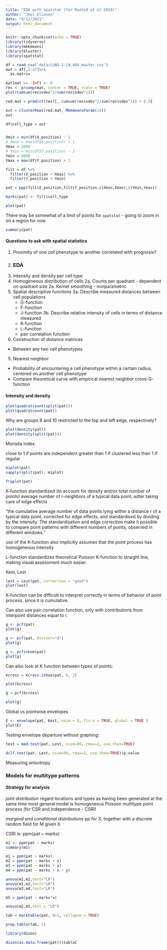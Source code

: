 ```yaml
---
title: "EDA with spatstat (for Rashid et al 2019)"
author: "Joel Eliason"
date: "9/12/2021"
output: html_document
---
```


```r
knitr::opts_chunk$set(echo = TRUE)
library(tidyverse)
library(mbkmeans)
library(bluster)
library(spatstat)
```

```r
df = read_csv('data/LUNG-1-LN_40X_master.csv')
mat = df[,4:47]%>%
  as.matrix

mat[mat == -Inf] <- 0
res <- prcomp(mat, center = TRUE, scale = TRUE)
plot(cumsum(res$sdev^2/sum(res$sdev^2)))

red.mat = predict(res)[, cumsum(res$sdev^2/sum(res$sdev^2)) < 0.9]

out = clusterRows(red.mat, MbkmeansParam(10))
out

df$cell_type = out


Xmin = min(df$X_position) - 1
# Xmax = max(df$X_position) + 1
Xmax = 2000
# Ymin = min(df$Y_position) - 1
Ymin = 8000
Ymax = max(df$Y_position) + 1

filt = df %>%
  filter(X_position < Xmax) %>%
  filter(Y_position > Ymin)

pat = ppp(filt$X_position,filt$Y_position,c(Xmin,Xmax),c(Ymin,Ymax))

marks(pat) <- filt$cell_type

plot(pat)

```

There may be somewhat of a limit of points for `spatstat` - going to zoom in on a region for now.

```r
summary(pat)
```
#### Questions to ask with spatial statistics

1. Proximity of one cell phenotype to another correlated with prognosis?
2. 
### EDA

1. Intensity and density per cell type
2. Homogeneous distribution of cells
  2a. Counts per quadrant - dependent on quadrant size
  2a. Kernel smoothing - nonparametric
3. Spatial descriptive functions
  3a. Describe measured distances between cell populations
    * G-function
    * F-function
    * J-function
  3b. Describe relative intensity of cells in terms of distance measured
    * K-function
    * L-function
    * pair correlation function
4. Construction of distance matrices
  * Between any two cell phenotypes
5. Nearest neighbor
  * Probability of encountering a cell phenotype within a certain radius, centered
  on another cell phenotype
  * Compare theoretical curve with empirical nearest neighbor cross-G-function
  
  
#### Intensity and density

```r
plot(quadratcount(split(pat)))
plot(quadratcount(pat))
```
Why are groups 8 and 10 restricted to the top and left edge, respectively?

```r
plot(density(pat))
plot(density(split(pat)))
```

Morisita index:

close to 1 if points are independent
greater than 1 if clustered
less than 1 if regular

```r
miplot(pat)
sapply(split(pat), miplot)
```

```r
fryplot(pat)
```

K-function
 standardized (to account for density and/or total number of points) average number of r-neighbors of a typical data point, adter taking care of edge effects
 
"the cumulative average number of data points lying within a distance r of a typical data point, corrected for edge effects, and standardised by
dividing by the intensity. The standardisation and edge correction make it possible to compare point patterns with different numbers of points, observed in different windows."

use of the K-function also implicitly assumes that the point process has homogeneous intensity

L-function standardizes theoretical Poisson K-function to straight line, making visual assessment much easier.

Kest, Lest

```r
lest = Lest(pat, correction = "good")
plot(lest)

```

K-function can be difficult to interpret correctly in terms of behavior of point process, since it is cumulative.

Can also use pair correlation function, only with contributions from interpoint distances equal to r.

```r
g <- pcf(pat)
plot(g)

g <- pcf(pat, divisor="d")
plot(g)

g <- pcfinhom(pat)
plot(g)
```

Can also look at K function between types of points:

```r
kcross = Kcross.inhom(pat, 6, 2)

plot(kcross)

g = pcf(kcross)

plot(g)
```

Global vs pointwise envelopes

```r
E <- envelope(pat, Kest, nsim = 9, fix.n = TRUE, global = TRUE )
plot(E)
```

Testing envelope departure without graphing:

```r
test = mad.test(pat, Lest, nsim=99, rmax=2, use.theo=TRUE)
```

```r
dclf.test(pat, Lest, nsim=99, rmax=2, use.theo=TRUE)$p.value
```

Measuring anisotropy




### Models for multitype patterns

#### Strategy for analysis

*joint distribution*
regard locations and types as having been generated at the same time
most general model is homogeneous Poisson multitype point process (for CSR and independence - CSRI)

*marginal and conditional distributions*
pp for X, together with a discrete random field for M given X

CSRI is:
ppm(pat ~ marks)

```r
m1 <- ppm(pat ~ marks)
summary(m1)
```

```r
m1 = ppm(pat ~ marks)
m2 = ppm(pat ~ marks + x)
m3 = ppm(pat ~ marks + y)
m4 = ppm(pat ~ marks + x + y)

anova(m1,m2,test="LR")
anova(m1,m3,test="LR")
anova(m3,m4,test="LR")

m5 = ppm(pat ~ marks*x)

anova(m2,m5,test = "LR")
```

```r
tab = marktable(pat, N=1, collapse = TRUE)

prop.table(tab, 1)
```

```r
library(dixon)

dixon(as.data.frame(pat))$tablaC
```

